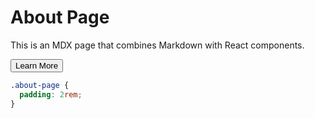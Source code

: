 
# About Page

This is an MDX page that combines Markdown with React components.

<Button>Learn More</Button>

```css
.about-page {
  padding: 2rem;
}